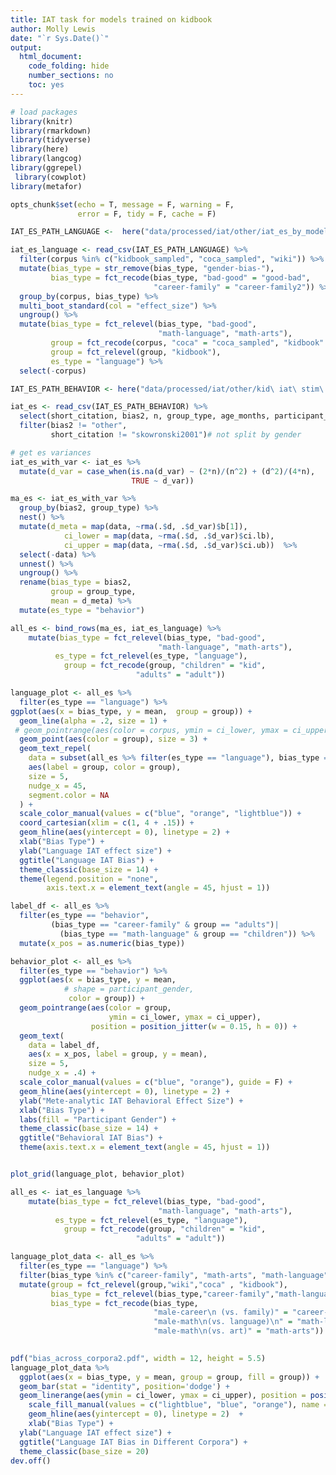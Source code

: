 ```yaml
---
title: IAT task for models trained on kidbook
author: Molly Lewis 
date: "`r Sys.Date()`"
output: 
  html_document:
    code_folding: hide
    number_sections: no
    toc: yes
---
```

  
```r

# load packages
library(knitr)
library(rmarkdown)
library(tidyverse)
library(here)
library(langcog)
library(ggrepel)
 library(cowplot)
library(metafor)

opts_chunk$set(echo = T, message = F, warning = F, 
               error = F, tidy = F, cache = F)

```

```r
IAT_ES_PATH_LANGUAGE <-  here("data/processed/iat/other/iat_es_by_model.csv")

iat_es_language <- read_csv(IAT_ES_PATH_LANGUAGE) %>%
  filter(corpus %in% c("kidbook_sampled", "coca_sampled", "wiki")) %>%
  mutate(bias_type = str_remove(bias_type, "gender-bias-"),
         bias_type = fct_recode(bias_type, "bad-good" = "good-bad",
                                "career-family" = "career-family2")) %>%
  group_by(corpus, bias_type) %>%
  multi_boot_standard(col = "effect_size") %>%
  ungroup() %>%
  mutate(bias_type = fct_relevel(bias_type, "bad-good", 
                                 "math-language", "math-arts"),
         group = fct_recode(corpus, "coca" = "coca_sampled", "kidbook" = "kidbook_sampled"),
         group = fct_relevel(group, "kidbook"),
         es_type = "language") %>%
  select(-corpus)

```


```r
IAT_ES_PATH_BEHAVIOR <- here("data/processed/iat/other/kid\ iat\ stim\ -\ implicit\ ES.csv")

iat_es <- read_csv(IAT_ES_PATH_BEHAVIOR) %>%
  select(short_citation, bias2, n, group_type, age_months, participant_gender, d, d_var) %>%
  filter(bias2 != "other",
         short_citation != "skowronski2001")# not split by gender

# get es variances
iat_es_with_var <- iat_es %>%
  mutate(d_var = case_when(is.na(d_var) ~ (2*n)/(n^2) + (d^2)/(4*n),
                           TRUE ~ d_var)) 

ma_es <- iat_es_with_var %>%
  group_by(bias2, group_type) %>%
  nest() %>%
  mutate(d_meta = map(data, ~rma(.$d, .$d_var)$b[1]),
            ci_lower = map(data, ~rma(.$d, .$d_var)$ci.lb),
            ci_upper = map(data, ~rma(.$d, .$d_var)$ci.ub))  %>%
  select(-data) %>%
  unnest() %>%
  ungroup() %>%
  rename(bias_type = bias2, 
         group = group_type,
         mean = d_meta) %>%
  mutate(es_type = "behavior")
```

```r

all_es <- bind_rows(ma_es, iat_es_language) %>%
    mutate(bias_type = fct_relevel(bias_type, "bad-good", 
                                 "math-language", "math-arts"),
          es_type = fct_relevel(es_type, "language"),
            group = fct_recode(group, "children" = "kid",
                            "adults" = "adult"))

language_plot <- all_es %>%
  filter(es_type == "language") %>%
ggplot(aes(x = bias_type, y = mean,  group = group)) +
  geom_line(alpha = .2, size = 1) +
 # geom_pointrange(aes(color = corpus, ymin = ci_lower, ymax = ci_upper), size = 1) +
  geom_point(aes(color = group), size = 3) +
  geom_text_repel(
    data = subset(all_es %>% filter(es_type == "language"), bias_type == "career-family"),
    aes(label = group, color = group),
    size = 5,
    nudge_x = 45,
    segment.color = NA
  ) +
  scale_color_manual(values = c("blue", "orange", "lightblue")) +
  coord_cartesian(xlim = c(1, 4 + .15)) +
  geom_hline(aes(yintercept = 0), linetype = 2) + 
  xlab("Bias Type") +
  ylab("Language IAT effect size") +
  ggtitle("Language IAT Bias") +
  theme_classic(base_size = 14) +
  theme(legend.position = "none",
        axis.text.x = element_text(angle = 45, hjust = 1))

label_df <- all_es %>% 
  filter(es_type == "behavior", 
         (bias_type == "career-family" & group == "adults")| 
           (bias_type == "math-language" & group == "children")) %>%
  mutate(x_pos = as.numeric(bias_type))

behavior_plot <- all_es %>%
  filter(es_type == "behavior") %>%
  ggplot(aes(x = bias_type, y = mean,
            # shape = participant_gender, 
             color = group)) +
  geom_pointrange(aes(color = group, 
                      ymin = ci_lower, ymax = ci_upper), 
                  position = position_jitter(w = 0.15, h = 0)) +
  geom_text(
    data = label_df,
    aes(x = x_pos, label = group, y = mean),
    size = 5,
    nudge_x = .4) +
  scale_color_manual(values = c("blue", "orange"), guide = F) +
  geom_hline(aes(yintercept = 0), linetype = 2) +
  ylab("Mete-analytic IAT Behavioral Effect Size") +
  xlab("Bias Type") +
  labs(fill = "Participant Gender") +
  theme_classic(base_size = 14) +
  ggtitle("Behavioral IAT Bias") +
  theme(axis.text.x = element_text(angle = 45, hjust = 1))


plot_grid(language_plot, behavior_plot)
```


```r

all_es <- iat_es_language %>%
    mutate(bias_type = fct_relevel(bias_type, "bad-good", 
                                 "math-language", "math-arts"),
          es_type = fct_relevel(es_type, "language"),
            group = fct_recode(group, "children" = "kid",
                            "adults" = "adult"))

language_plot_data <- all_es %>%
  filter(es_type == "language") %>%
  filter(bias_type %in% c("career-family", "math-arts", "math-language")) %>%
  mutate(group = fct_relevel(group,"wiki","coca" , "kidbook"),
         bias_type = fct_relevel(bias_type,"career-family","math-language" , "math-arts"),
         bias_type = fct_recode(bias_type,
                                "male-career\n (vs. family)" = "career-family",
                                "male-math\n(vs. language)\n" = "math-language",
                                "male-math\n(vs. art)" = "math-arts")) 
  

pdf("bias_across_corpora2.pdf", width = 12, height = 5.5)
language_plot_data %>%
  ggplot(aes(x = bias_type, y = mean, group = group, fill = group)) +
  geom_bar(stat = "identity", position='dodge') +
  geom_linerange(aes(ymin = ci_lower, ymax = ci_upper), position = position_dodge(width = .9)) +
    scale_fill_manual(values = c("lightblue", "blue", "orange"), name = "Language Source", labels = c("Wikipedia", "Adult Fiction", "Children's Picture Books"))  +
    geom_hline(aes(yintercept = 0), linetype = 2)  +
    xlab("Bias Type") +
  ylab("Language IAT effect size") +
  ggtitle("Language IAT Bias in Different Corpora") +
  theme_classic(base_size = 20)
dev.off()


```




